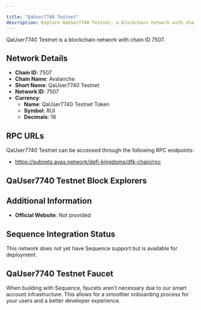 ```yaml
---

title: "QaUser7740 Testnet"
description: Explore QaUser7740 Testnet, a blockchain network with chain ID 7507. Learn about its native currency, QaUser7740 Testnet Token, and how to interact with the network.
---
```




QaUser7740 Testnet is a blockchain network with chain ID 7507.

## Network Details

- **Chain ID**: 7507
- **Chain Name**: Avalanche
- **Short Name**: QaUser7740 Testnet
- **Network ID**: 7507
- **Currency**: 
  - **Name**: QaUser7740 Testnet Token
  - **Symbol**: RUI
  - **Decimals**: 18

## RPC URLs

QaUser7740 Testnet can be accessed through the following RPC endpoints:

- https://subnets.avax.network/defi-kingdoms/dfk-chain/rpc

## QaUser7740 Testnet Block Explorers



## Additional Information

- **Official Website**: Not provided

## Sequence Integration Status

This network does not yet have Sequence support but is available for deployment.

## QaUser7740 Testnet Faucet

When building with Sequence, faucets aren't necessary due to our smart account infrastructure. This allows for a smoother onboarding process for your users and a better developer experience.
